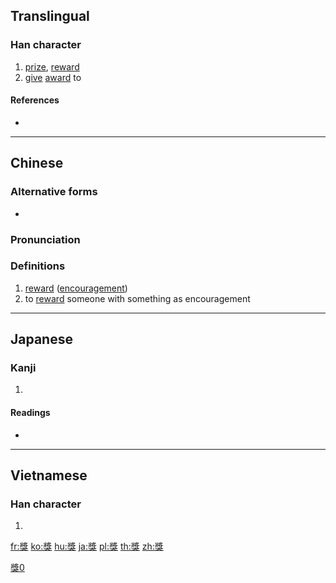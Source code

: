 {{also|奖|奬|奨}}
==Translingual==
{{ja-forms|[[奨]]|[[奖]]|獎}}

===Han character===
{{Han char|rn=94|rad=犬|as=11|sn=14|four=27430|canj=VIIK|ids=⿱將犬}}

# [[prize]], [[reward]]
# [[give]] [[award]] to

====References====
* {{Han ref|kx=0717.290|dkj=20637|dj=1129.070|hdz=21364.140|uh=734E|ud=29518|bh=BCFA|bd=48378}}

----

==Chinese==
{{zh-forms|s=奖}}

===Alternative forms===
* {{zh-l|㢡}}

===Pronunciation===
{{zh-pron
|m=jiǎng
|c=zoeng2
|h=pfs=
|md=
|mn=chiáng/chióng/chiúⁿ
|w=
|mc=y
|oc=y
|cat=n,v
}}

===Definitions===
{{zh-hanzi}}

# [[reward]] ([[encouragement]])
# to [[reward]] someone with something as encouragement

----

==Japanese==

===Kanji===
{{ja-kanji|grade=|rs=犬11}}

# {{defn|lang=ja|sort=犬11}}

====Readings====
* {{ja-readings|on=[[しょう]] (shō), [[そう]] (sō)|kun=[[すすめる]] (susumeru)|nanori=}}

----

==Vietnamese==

===Han character===
{{vi-hantu|[[tưởng]]|rs=犬11}}

# {{defn|lang=vi|sort=犬11}}

[[Category:CJKV characters simplified differently in Japan and China|獎0]]

[[fr:獎]]
[[ko:獎]]
[[hu:獎]]
[[ja:獎]]
[[pl:獎]]
[[th:獎]]
[[zh:獎]]
